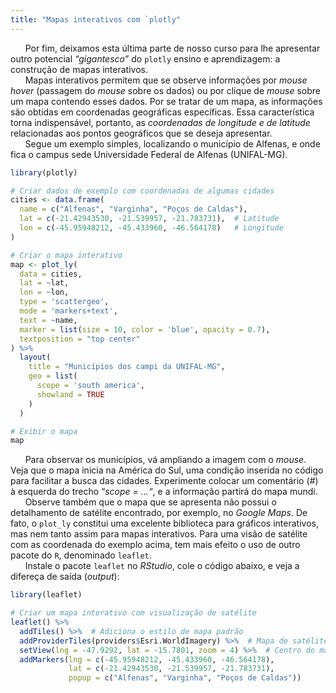 ```yaml
---
title: "Mapas interativos com `plotly"
---
```


|       Por fim, deixamos esta última parte de nosso curso para lhe apresentar outro potencial *"gigantesco"* do `plotly` ensino e aprendizagem: a construção de mapas interativos. 

|       Mapas interativos permitem que se observe informações por *mouse hover* (passagem do *mouse* sobre os dados) ou por clique de *mouse* sobre um mapa contendo esses dados. Por se tratar de um mapa, as informações são obtidas em coordenadas geográficas específicas. Essa característica torna indispensável, portanto, as *coordenadas de longitude e de latitude* relacionadas aos pontos geográficos que se deseja apresentar.

|       Segue um exemplo simples, localizando o município de Alfenas, e onde fica o campus sede Universidade Federal de Alfenas (UNIFAL-MG).

```r
library(plotly)

# Criar dados de exemplo com coordenadas de algumas cidades
cities <- data.frame(
  name = c("Alfenas", "Varginha", "Poços de Caldas"),
  lat = c(-21.42943530, -21.539957, -21.783731),  # Latitude
  lon = c(-45.95948212, -45.433960, -46.564178)   # Longitude
)

# Criar o mapa interativo
map <- plot_ly(
  data = cities,
  lat = ~lat,
  lon = ~lon,
  type = 'scattergeo',
  mode = 'markers+text',
  text = ~name,
  marker = list(size = 10, color = 'blue', opacity = 0.7),
  textposition = "top center"
) %>%
  layout(
    title = "Municípios dos campi da UNIFAL-MG",
    geo = list(
      scope = 'south america',
      showland = TRUE
    )
  )

# Exibir o mapa
map
```


|       Para observar os municípios, vá ampliando a imagem com o *mouse*. Veja que o mapa inicia na América do Sul, uma condição inserida no código para facilitar a busca das cidades. Experimente colocar um comentário (*#*) à esquerda do trecho "*scope = ..."*, e a informação partirá do mapa mundi.

|       Observe também que o mapa que se apresenta não possui o detalhamento de satélite encontrado, por exemplo, no *Google Maps*. De fato, o `plot_ly` constitui uma excelente biblioteca para gráficos interativos, mas nem tanto assim para mapas interativos. Para uma visão de satélite com as coordenada do exemplo acima, tem mais efeito o uso de outro pacote do `R`,  denominado `leaflet`. 

|       Instale o pacote `leaflet` no *RStudio*, cole o código abaixo, e veja a difereça de saída (*output*):

```r
library(leaflet)

# Criar um mapa interativo com visualização de satélite
leaflet() %>%
  addTiles() %>%  # Adiciona o estilo de mapa padrão
  addProviderTiles(providers$Esri.WorldImagery) %>%  # Mapa de satélite
  setView(lng = -47.9292, lat = -15.7801, zoom = 4) %>%  # Centro do mapa e nível de zoom
  addMarkers(lng = c(-45.95948212, -45.433960, -46.564178),
             lat = c(-21.42943530, -21.539957, -21.783731),
             popup = c("Alfenas", "Varginha", "Poços de Caldas"))
```

